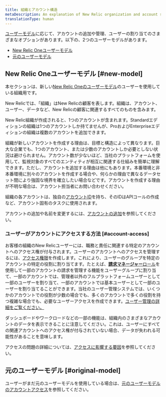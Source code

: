 ```yaml
---
title: 組織とアカウント構造
metaDescription: An explanation of New Relic organization and account structure.
translationType: human
---
```


[ユーザーモデル](/docs/accounts/original-accounts-billing/original-users-roles/overview-user-models)に応じて、アカウントの追加や管理、ユーザーの割り当てのさまざまなオプションがあります。以下の、2つのユーザーモデルがあります。

* [New Relic Oneユーザーモデル](#new-model)
* [元のユーザーモデル](/docs/accounts/original-accounts-billing/original-users-roles/original-account-structure)

## New Relic Oneユーザーモデル [#new-model]

本セクションは、新しい[New Relic Oneのユーザーモデル](/docs/accounts/original-accounts-billing/original-product-based-pricing/overview-user-models)のユーザーを使用している組織用です。

New Relicでは、「組織」はNew Relicの顧客を表します。組織は、アカウント、ユーザー、データなど、New Relicの顧客に関連するすべてのものを含みます。

New Relic組織が作成されると、1つのアカウントが含まれます。Standardエディションの組織は1つのアカウントしか持てませんが、ProおよびEnterpriseエディションの組織は複数のアカウントを追加できます。

組織が新しいアカウントを作成する理由は、目標と構造によって異なります。巨大な企業でも、1つのアカウント、または少数のアカウントしか必要としない状況は避けられません。アカウント数が少ないほど、当社のプラットフォームを使用して、監視対象のすべてのエンティティが相互に関連する仕組みを簡単に理解できます。ただし、アカウントを追加する理由は他にもあります。本番環境と非本番環境に別々のアカウントを作成する場合や、何らかの理由で異なるデータセット間により強固な境界を確立したい場合などです。アカウントを作成する理由が不明な場合は、アカウント担当者にお問い合わせください。

組織の各アカウントは、独自の[アカウントID](/docs/accounts/accounts-billing/account-setup/account-id)を持ち、そのIDはAPIコールの作成など、アカウント固有のタスクに使用されます。

アカウントの追加や名前を変更するには、[アカウントの追加](/docs/accounts/accounts-billing/account-structure/add-accounts)を参照してください。

### ユーザーがアカウントにアクセスする方法 [#account-access]

お客様の組織のNew Relicユーザーには、職務と責任に関連する特定のアカウントへのアクセス権が付与されます。ユーザーのアカウントへのアクセスを管理するには、[アクセス権限](/docs/accounts/accounts-billing/new-relic-one-user-management/user-management-concepts#understand-concepts)を作成します。これにより、ユーザーのグループを特定のアカウントの特定の役割に割り当てます。たとえば、[**請求マネージャー**ロール](/docs/accounts/accounts-billing/new-relic-one-user-management/user-management-concepts#standard-roles)を使用して一部のアカウントの請求を管理する機能をユーザーグループに割り当て、一部のアカウントでは、管理者以外のフルプラットフォームユーザーとして一部のユーザーを割り当て、一部のアカウントでは基本ユーザーとして一部のユーザーを割り当てることができます。当社のユーザー管理システムでは、いくつかのアカウントでの役割が少数の場合でも、多くのアカウントで多くの役割を持つ複雑な場合でも、必要なユーザーアクセスを作成できます。[ユーザー管理の詳細をご覧ください。](/docs/accounts/accounts-billing/new-relic-one-user-management/)

ダッシュボードやワークロードなどの一部の機能は、組織内のさまざまなアカウントのデータを表示できることに注意してください。これは、ユーザーにすべての関連アカウントへのアクセス権が付与されていない場合、データが失われる可能性があることを意味します。

アクセスの問題の詳細については、[アクセスに影響する要因](/docs/accounts/accounts-billing/account-structure/factors-affecting-access-features-data/)を参照してください。

## 元のユーザーモデル [#original-model]

ユーザーがまだ元のユーザーモデルを使用している場合は、[元のユーザーモデルのアカウントアクセス](/docs/accounts/original-accounts-billing/original-users-roles/original-account-structure)を参照してください。